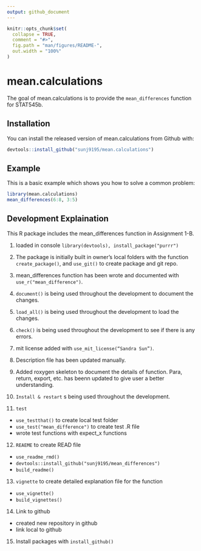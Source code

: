 ```yaml
---
output: github_document
---
```


<!-- README.md is generated from README.Rmd. Please edit that file -->

```r
knitr::opts_chunk$set(
  collapse = TRUE,
  comment = "#>",
  fig.path = "man/figures/README-",
  out.width = "100%"
)
```

# mean.calculations

<!-- badges: start -->
<!-- badges: end -->

The goal of mean.calculations is to provide the `mean_differences` function for STAT545b.

## Installation

You can install the released version of mean.calculations from Github with:

``` r
devtools::install_github("sunj9195/mean.calculations")
```

## Example

This is a basic example which shows you how to solve a common problem:

```r
library(mean.calculations)
mean_differences(6:8, 3:5)
```

## Development Explaination

This R package includes the mean_differences function in Assignment 1-B. 

1. loaded in console
```library(devtools), install_package("purrr")```

2. The package is initially built in owner's local folders with the function ```create_package()```, and ```use_git()``` to create package and git repo. 

3. mean_differences function has been wrote and documented with ```use_r("mean_difference")```. 

4. ```document()``` is being used throughout the development to document the changes. 

5. ```load_all()``` is being used throughout the development to load the changes. 

6. ```check()``` is being used throughout the development to see if there is any errors. 

7. mit license added with ```use_mit_license(“Sandra Sun”)```. 

8. Description file has been updated manually. 

9. Added roxygen skeleton to document the details of function. Para, return, export, etc. has beenn updated to give user a better understanding. 

10. ```Install & restart``` s being used throughout the development.

11. ```test```
  * ```use_testthat()``` to create local test folder
  * ```use_test("mean_difference")``` to create test .R file
  * wrote test functions with expect_x functions
12. ```REAEME``` to create READ file
  * ```use_readme_rmd()```
  * ```devtools::install_github("sunj9195/mean_differences")```
  * ```build_readme()```
13. ```vignette``` to create detailed explanation file for the function
  * ```use_vignette()```
  * ```build_vignettes()```
14. Link to github
  * created new repository in github
  * link local to github
15. Install packages with ```install_github()```












